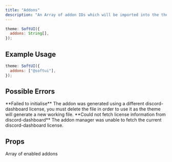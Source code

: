 ```yaml
---
title: "Addons"
description: "An Array of addon IDs which will be imported into the theme."
---
```


```js
theme: SoftUI({
  addons: String[],
});
```

## Example Usage

```js
theme: SoftUI({
  addons: ["@softui"],
});
```

## Possible Errors

<Warning>
  **Failed to initialise** The addon was generated using a different
  discord-dashboard license, you must delete the file in order to use it as the
  theme will generate a new working file.
</Warning>

<Warning>
  **Could not fetch license information from discord-dashboard** The addon
  manager was unable to fetch the current discord-dashboard license.
</Warning>

## Props

<ParamField path="addons" type="string[]" required>
  Array of enabled addons
</ParamField>
